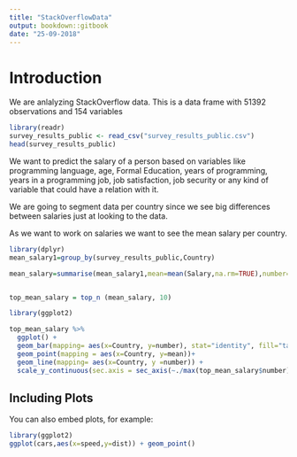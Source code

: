 ```yaml
---
title: "StackOverflowData"
output: bookdown::gitbook
date: "25-09-2018"
---
```


# Introduction

We are anlalyzing StackOverflow data. This is a data frame with 51392 observations and 154 variables


```r
library(readr)
survey_results_public <- read_csv("survey_results_public.csv")
head(survey_results_public)
```

We want to predict the salary of a person based on variables like programming language, age, Formal Education, years of programming, years in a programming job, job satisfaction, job security or any kind of variable that could have a relation with it.

We are going to segment data per country since we see big differences between salaries just at looking to the data.

<!--Meter max mean salary y minimo -->

As we want to work on salaries we want to see the mean salary per country.

```r
library(dplyr)
mean_salary1=group_by(survey_results_public,Country)

mean_salary=summarise(mean_salary1,mean=mean(Salary,na.rm=TRUE),number=n())


top_mean_salary = top_n (mean_salary, 10)

library(ggplot2)

top_mean_salary %>%
  ggplot() +
  geom_bar(mapping= aes(x=Country, y=number), stat="identity", fill="tan1", colour="sienna3")+
  geom_point(mapping = aes(x=Country, y=mean))+
  geom_line(mapping= aes(x=Country, y =number)) +
  scale_y_continuous(sec.axis = sec_axis(~./max(top_mean_salary$number)))

```

## Including Plots

You can also embed plots, for example:


```r
library(ggplot2)
ggplot(cars,aes(x=speed,y=dist)) + geom_point()
```
